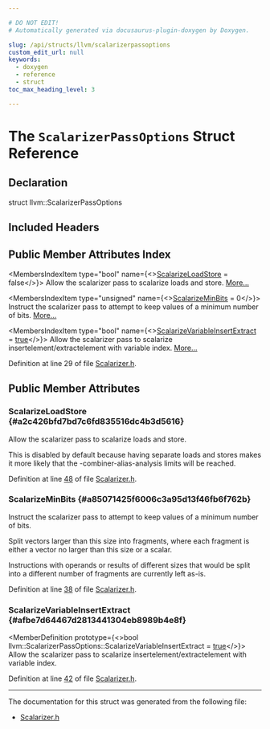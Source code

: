 ```yaml
---

# DO NOT EDIT!
# Automatically generated via docusaurus-plugin-doxygen by Doxygen.

slug: /api/structs/llvm/scalarizerpassoptions
custom_edit_url: null
keywords:
  - doxygen
  - reference
  - struct
toc_max_heading_level: 3

---
```





# The `ScalarizerPassOptions` Struct Reference

<DoxygenPage pluginConfig={pluginConfig}>



## Declaration

<CodeBlock>struct llvm::ScalarizerPassOptions</CodeBlock>

## Included Headers

<IncludesList>
<IncludesListItem
  filePath="llvm/Transforms/Scalar/Scalarizer.h"
  permalink="/docs/api/files/include/include/llvm/include/llvm/transforms/include/llvm/transforms/scalar/scalarizer-h"
  isLocal="true" />
</IncludesList>

## Public Member Attributes Index

<MembersIndex>

<MembersIndexItem
  type="bool"
  name={<><a href="#a2c426bfd7bd7c6fd835516dc4b3d5616">ScalarizeLoadStore</a> = false</>}>
Allow the scalarizer pass to scalarize loads and store. <a href="#a2c426bfd7bd7c6fd835516dc4b3d5616">More...</a>
</MembersIndexItem>

<MembersIndexItem
  type="unsigned"
  name={<><a href="#a85071425f6006c3a95d13f46fb6f762b">ScalarizeMinBits</a> = 0</>}>
Instruct the scalarizer pass to attempt to keep values of a minimum number of bits. <a href="#a85071425f6006c3a95d13f46fb6f762b">More...</a>
</MembersIndexItem>

<MembersIndexItem
  type="bool"
  name={<><a href="#afbe7d64467d2813441304eb8989b4e8f">ScalarizeVariableInsertExtract</a> = <a href="/docs/api/files/lib/lib/analysis/basicaliasanalysis-cpp/#af6d5cafbdfc5313e65d990120021a3ec">true</a></>}>
Allow the scalarizer pass to scalarize insertelement/extractelement with variable index. <a href="#afbe7d64467d2813441304eb8989b4e8f">More...</a>
</MembersIndexItem>

</MembersIndex>


Definition at line 29 of file <a href="/docs/api/files/include/include/llvm/include/llvm/transforms/include/llvm/transforms/scalar/scalarizer-h">Scalarizer.h</a>.

<SectionDefinition>

## Public Member Attributes

### ScalarizeLoadStore {#a2c426bfd7bd7c6fd835516dc4b3d5616}

<MemberDefinition
  prototype="bool llvm::ScalarizerPassOptions::ScalarizeLoadStore = false">
Allow the scalarizer pass to scalarize loads and store.

This is disabled by default because having separate loads and stores makes it more likely that the -combiner-alias-analysis limits will be reached.

Definition at line <a href="/docs/api/files/include/include/llvm/include/llvm/transforms/include/llvm/transforms/scalar/scalarizer-h/#l00048">48</a> of file <a href="/docs/api/files/include/include/llvm/include/llvm/transforms/include/llvm/transforms/scalar/scalarizer-h">Scalarizer.h</a>.
</MemberDefinition>

### ScalarizeMinBits {#a85071425f6006c3a95d13f46fb6f762b}

<MemberDefinition
  prototype="unsigned llvm::ScalarizerPassOptions::ScalarizeMinBits = 0">
Instruct the scalarizer pass to attempt to keep values of a minimum number of bits.

Split vectors larger than this size into fragments, where each fragment is either a vector no larger than this size or a scalar.

Instructions with operands or results of different sizes that would be split into a different number of fragments are currently left as-is.

Definition at line <a href="/docs/api/files/include/include/llvm/include/llvm/transforms/include/llvm/transforms/scalar/scalarizer-h/#l00038">38</a> of file <a href="/docs/api/files/include/include/llvm/include/llvm/transforms/include/llvm/transforms/scalar/scalarizer-h">Scalarizer.h</a>.
</MemberDefinition>

### ScalarizeVariableInsertExtract {#afbe7d64467d2813441304eb8989b4e8f}

<MemberDefinition
  prototype={<>bool llvm::ScalarizerPassOptions::ScalarizeVariableInsertExtract = <a href="/docs/api/files/lib/lib/analysis/basicaliasanalysis-cpp/#af6d5cafbdfc5313e65d990120021a3ec">true</a></>}>
Allow the scalarizer pass to scalarize insertelement/extractelement with variable index.

Definition at line <a href="/docs/api/files/include/include/llvm/include/llvm/transforms/include/llvm/transforms/scalar/scalarizer-h/#l00042">42</a> of file <a href="/docs/api/files/include/include/llvm/include/llvm/transforms/include/llvm/transforms/scalar/scalarizer-h">Scalarizer.h</a>.
</MemberDefinition>

</SectionDefinition>

<hr/>

The documentation for this struct was generated from the following file:

<ul>
<li><a href="/docs/api/files/include/include/llvm/include/llvm/transforms/include/llvm/transforms/scalar/scalarizer-h">Scalarizer.h</a></li>
</ul>

</DoxygenPage>
